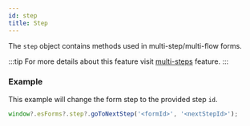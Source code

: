```yaml
---
id: step
title: Step
---
```



The `step` object contains methods used in multi-step/multi-flow forms.

:::tip
For more details about this feature visit [multi-steps](/forms/features/multisteps-forms) feature.
:::

<WindowObject name="Step" filter="step" />

### Example

This example will change the form step to the provided step `id`.

```js
window?.esForms?.step?.goToNextStep('<formId>', '<nextStepId>');
```

